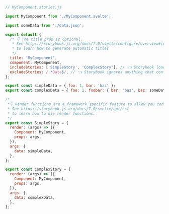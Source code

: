 ```js
// MyComponent.stories.js

import MyComponent from './MyComponent.svelte';

import someData from './data.json';

export default {
  /* 👇 The title prop is optional.
   * See https://storybook.js.org/docs/7.0/svelte/configure/overview#configure-story-loading
   * to learn how to generate automatic titles
   */
  title: 'MyComponent',
  component: MyComponent,
  includeStories: ['SimpleStory', 'ComplexStory'], // 👈 Storybook loads these stories
  excludeStories: /.*Data$/, // 👈 Storybook ignores anything that contains Data
};

export const simpleData = { foo: 1, bar: 'baz' };
export const complexData = { foo: 1, foobar: { bar: 'baz', baz: someData } };

/*
 *👇 Render functions are a framework specific feature to allow you control on how the component renders.
 * See https://storybook.js.org/docs/7.0/svelte/api/csf
 * to learn how to use render functions.
 */
export const SimpleStory = {
  render: (args) => ({
    Component: MyComponent,
    props: args,
  }),
  args: {
    data: simpleData,
  },
};

export const ComplexStory = {
  render: (args) => ({
    Component: MyComponent,
    props: args,
  }),
  args: {
    data: complexData,
  },
};
```
